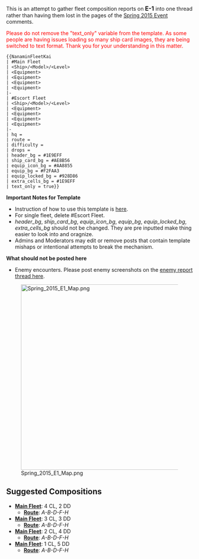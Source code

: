 This is an attempt to gather fleet composition reports on <span style="font-size:16px; font-weight:bold;">E-1</span> into one thread rather than having them lost in the pages of the [[Spring 2015 Event]] comments.

<span style="color: red;">Please do not remove the "text_only" variable from the template. As some people are having issues loading so many ship card images, they are being switched to text format. Thank you for your understanding in this matter.</span>

<pre class="mw-collapsible mw-collapsed">
{{NanaminFleetKai
| #Main Fleet
| <Ship>/<Model>/<Level>
| <Equipment>
| <Equipment>
| <Equipment>
| <Equipment>
|-
| #Escort Fleet
| <Ship>/<Model>/<Level>
| <Equipment>
| <Equipment>
| <Equipment>
| <Equipment>
|-
| hq = 
| route = 
| difficulty = 
| drops =
| header_bg = #1E9EFF
| ship_card_bg = #AE8B56
| equip_icon_bg = #AA8855
| equip_bg = #F2FAA3
| equip_locked_bg = #928D86
| extra_cells_bg = #1E9EFF
| text_only = true}}
</pre>

'''Important Notes for Template'''
* Instruction of how to use this template is [[Template:NanaminFleetKai|here]].
* For single fleet, delete #Escort Fleet.
* ''header_bg'', ''ship_card_bg'', ''equip_icon_bg'', ''equip_bg'', ''equip_locked_bg'', ''extra_cells_bg'' should not be changed. They are pre inputted make thing easier to look into and oragnize.
* Admins and Moderators may edit or remove posts that contain template mishaps or intentional attempts to break the mechanism.

'''What should not be posted here'''
* Enemy encounters. Please post enemy screenshots on the [[Thread:228477|enemy report thread here]].

[[File:Spring_2015_E1_Map.png|500px|center|link=]]

==Suggested Compositions==
* '''<u>Main Fleet</u>''': 4 CL, 2 DD
** '''<u>Route</u>''': ''A-B-D-F-H''
* '''<u>Main Fleet</u>''': 3 CL, 3 DD
** '''<u>Route</u>''': ''A-B-D-F-H''
* '''<u>Main Fleet</u>''': 2 CL, 4 DD
** '''<u>Route</u>''': ''A-B-D-F-H''
* '''<u>Main Fleet</u>''': 1 CL, 5 DD
** '''<u>Route</u>''': ''A-B-D-F-H''<ac_metadata title="[Spring 2015 Event] E-1 - Fleets" related_topics="Spring 2015 Event|Events"> </ac_metadata>